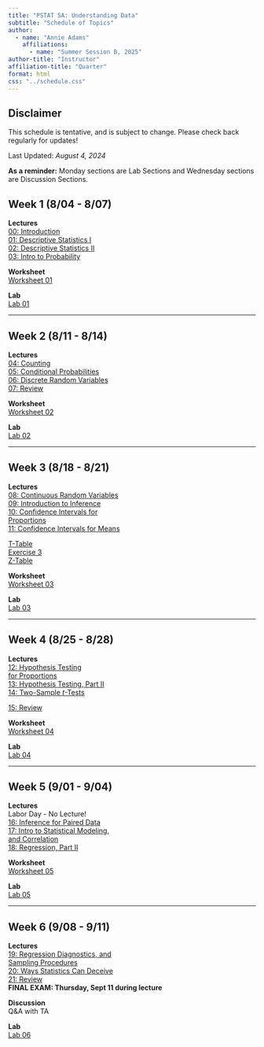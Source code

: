 ```yaml
---
title: "PSTAT 5A: Understanding Data"
subtitle: "Schedule of Topics"
author:
  - name: "Annie Adams"
    affiliations:
      - name: "Summer Session B, 2025"
author-title: "Instructor"
affiliation-title: "Quarter"
format: html
css: "../schedule.css"
---
```



::: callout-caution
## Disclaimer
This schedule is tentative, and is subject to change. Please check back regularly for updates!
:::

Last Updated: *August 4, 2024*

**As a reminder:** Monday sections are Lab Sections and Wednesday sections are Discussion Sections.



## Week 1 (8/04 - 8/07)

<div class="flex-week">

<div>
**Lectures**  
<a href="Lectures/Lecture00/Lec00.qmd" class="button label-outline lecture" target="_blank">00: Introduction</a><br/>
<a href="Lectures/Lecture01/Lec01.qmd" class="button label-outline lecture" target="_blank">01: Descriptive Statistics I</a><br/>
<a href="Lectures/Lecture02/Lec02.qmd" class="button label-outline lecture" target="_blank">02: Descriptive Statistics II</a><br/>
<a href="Lectures/Lecture03/Lec03.qmd" class="button label-outline lecture" target="_blank">03: Intro to Probability</a><br/>
<!-- <a href="../Files/HW/HW01_Solns.pdf" class="button label-outline hw">HW1 Soln</a><br/> -->
<!-- <a href="../Files/QzSolns/Qz01_solns.pdf" class="button label-outline quiz">Quiz1 Soln</a><br/> -->
</div>

<div>
**Worksheet**  
<a href="../Files/Wkshts/Wksht01_Blank.pdf" class="button label-outline worksheet" target="_blank">Worksheet 01</a><br/>
<!-- <a href="../Files/Wkshts/Wksht01_Solns.pdf" class="button label-outline worksheet">Solutions</a><br/> -->
</div>

<div>
**Lab**  
<a href="Labs/Lab01/lab01.qmd" class="button label-outline lab" target="_blank">Lab 01</a>
</div>

</div>


---

## Week 2 (8/11 - 8/14)

<div class="flex-week">

<div>
**Lectures**  
<a href="Lectures/Lecture04/Lec04.qmd" class="button label-outline lecture" target="_blank">04: Counting</a><br/>
<a href="Lectures/Lecture05/Lec05.qmd" class="button label-outline lecture">05: Conditional Probabilities</a><br/>
<a href="Lectures/Lecture09/Lec09.qmd" class="button label-outline lecture">06: Discrete Random Variables</a><br/>
<a href="Lectures/MT1Rev/mt1_rev_slides.qmd" class="button label-outline lecture">07: Review</a><br/>

<!-- <a href="../Files/HW/HW02_Solns.pdf" class="button label-outline hw">HW2 Soln</a><br/> -->
<!-- <a href="../Files/QzSolns/Qz02_solns.pdf" class="button label-outline quiz">Quiz2 Soln</a><br/> -->
</div>

<div>
**Worksheet**  
<a href="../Files/Wkshts/Wksht02_Blank.pdf" class="button label-outline worksheet">Worksheet 02</a><br/>
<!-- <a href="../Files/Wkshts/Wksht02_Solns.pdf" class="button label-outline worksheet">Solutions</a><br/> -->
</div>

<div>
**Lab**  
<a href="Labs/Lab02/lab02.qmd" class="button label-outline lab">Lab 02</a> 
</div>

</div>


---

## Week 3 (8/18 - 8/21)

<div class="flex-week">

<div>
**Lectures**  
<a href="Lectures/Lecture10/Lec10.qmd" class="button label-outline lecture">08: Continuous Random Variables</a><br/>
<a href="Lectures/Lecture11/Lec11.qmd" class="button label-outline lecture">09: Introduction to Inference</a><br/>
<a href="Lectures/Lecture12/Lec12.qmd" class="button label-outline lecture">10: Confidence Intervals for <br>Proportions</a><br/>
<a href="Lectures/Lecture13/Lec13.qmd" class="button label-outline lecture">11: Confidence Intervals for Means</a><br/>

<a href="../Files/Tables/T_Table.pdf" class="button label-outline worksheet">T-Table</a><br/>
<a href="../Files/Lec_Ex/Lec12_Ex3.pdf" class="button label-outline worksheet">Exercise 3</a><br/>
<a href="../Files/Tables/Z_Table.pdf" class="button label-outline worksheet">Z-Table</a><br/>
<!-- <a href="../Files/HW/HW03_Solns.pdf" class="button label-outline hw">HW3 Soln</a><br/> -->
<!-- <a href="../Files/QzSolns/Qz03_solns.pdf" class="button label-outline quiz">Quiz3 Soln</a><br/> -->
</div>

<div>
**Worksheet**  
<a href="../Files/Wkshts/Wksht03_Blank.pdf" class="button label-outline worksheet">Worksheet 03</a><br/>
<!-- <a href="../Files/Wkshts/Wksht03_Solns.pdf" class="button label-outline worksheet">Solutions</a><br/> -->
</div>

<div>
**Lab**  
<a href="Labs/Lab03/lab03.qmd" class="button label-outline lab">Lab 03</a> <br> 
</div>

</div>

---

## Week 4 (8/25 - 8/28)

<div class="flex-week"> 

<div>
**Lectures**  
<a href="Lectures/Lecture14/Lec14.qmd" class="button label-outline lecture">12: Hypothesis Testing <br> for Proportions</a><br/>
<a href="Lectures/Lecture17/Lec17.qmd" class="button label-outline lecture">13: Hypothesis Testing, Part II</a><br/>
<a href="Lectures/MT2Rev/mt2rev.qmd" class="button label-outline lecture">14: Two-Sample *t*-Tests</a><br/>

<a href="Lectures/Review2/rev2.qmd" class="button label-outline lecture">15: Review</a><br/>

<!-- <a href="../Files/HW/HW04_Solns.pdf" class="button label-outline hw">HW4 Soln</a><br/> -->
</div>

<div>
**Worksheet**  
<a href="../Files/Wkshts/Wksht01_Blank.pdf" class="button label-outline worksheet">Worksheet 04</a><br/>
<!-- <a href="../Files/Wkshts/Wksht04_Solns.pdf" class="button label-outline worksheet">Solutions</a><br/> -->
</div>

<div>
**Lab**  
<a href="Labs/Lab04/lab04.qmd" class="button label-outline lab">Lab 04</a>
</div>

</div>


---


## Week 5 (9/01 - 9/04)

<div class="flex-week">

<div>
**Lectures**  
<a class="button label-outline lecture">Labor Day - No Lecture!</a><br/>
<a href="Lectures/Lecture19/Lec19.qmd" class="button label-outline lecture">16: Inference for Paired Data</a><br/>
<a href="Lectures/Lecture20/Lec20.qmd" class="button label-outline lecture">17: Intro to Statistical Modeling, <br> and Correlation</a><br/>
<a href="Lectures/Lecture21/Lec21.qmd" class="button label-outline lecture">18: Regression, Part II</a><br/>

</div>

<div>
**Worksheet**  
<a href="../Files/Wkshts/Wksht05_Blank.pdf" class="button label-outline worksheet">Worksheet 05</a><br/>
<!-- <a href="../Files/Wkshts/Wksht05_Solns.pdf" class="button label-outline worksheet">Solutions</a><br/> -->
</div>

<div>
**Lab**  
<a href="Labs/Lab05/lab05.qmd" class="button label-outline lab">Lab 05</a> 
</div>

</div>

---

## Week 6 (9/08 - 9/11)

<div class="flex-week">

<div>
**Lectures**  
<a href="Lectures/Lecture22/Lec22.qmd" class="button label-outline lecture">19: Regression Diagnostics, and <br> Sampling Procedures</a><br/>
<a href="Lectures/Lecture23/Lec23.qmd" class="button label-outline lecture">20: Ways Statistics Can Deceive</a><br/>
<a href="Lectures/FinRev/FinRev.qmd" class="button label-outline lecture">21: Review</a><br/>
<strong>FINAL EXAM: Thursday, Sept 11 during lecture</strong><br/>
</div>

<div>
**Discussion**  
Q&A with TA
</div>

<div>
**Lab**  
<a href="Labs/Lab06/lab06.qmd" class="button label-outline lab">Lab 06</a>
</div>

</div>

